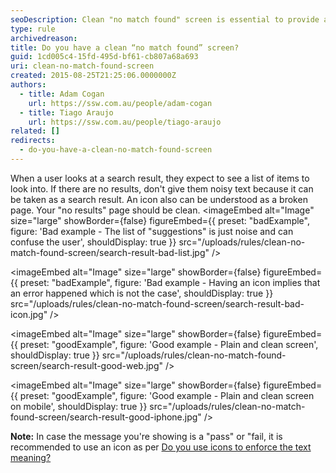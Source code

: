 ```yaml
---
seoDescription: Clean "no match found" screen is essential to provide a positive user experience.
type: rule
archivedreason:
title: Do you have a clean “no match found” screen?
guid: 1cd005c4-15fd-495d-bf61-cb807a68a693
uri: clean-no-match-found-screen
created: 2015-08-25T21:25:06.0000000Z
authors:
  - title: Adam Cogan
    url: https://ssw.com.au/people/adam-cogan
  - title: Tiago Araujo
    url: https://ssw.com.au/people/tiago-araujo
related: []
redirects:
  - do-you-have-a-clean-no-match-found-screen
---
```


When a user looks at a search result, they expect to see a list of items to look into. If there are no results, don't give them noisy text because it can be taken as a search result. An icon also can be understood as a broken page. Your "no results" page should be clean.
<imageEmbed
  alt="Image"
  size="large"
  showBorder={false}
  figureEmbed={{
    preset: "badExample",
    figure: 'Bad example - The list of "suggestions" is just noise and can confuse the user',
    shouldDisplay: true
  }}
  src="/uploads/rules/clean-no-match-found-screen/search-result-bad-list.jpg"
/>

<imageEmbed
  alt="Image"
  size="large"
  showBorder={false}
  figureEmbed={{
    preset: "badExample",
    figure: 'Bad example - Having an icon implies that an error happened which is not the case',
    shouldDisplay: true
  }}
  src="/uploads/rules/clean-no-match-found-screen/search-result-bad-icon.jpg"
/>

<imageEmbed
  alt="Image"
  size="large"
  showBorder={false}
  figureEmbed={{
    preset: "goodExample",
    figure: 'Good example - Plain and clean screen',
    shouldDisplay: true
  }}
  src="/uploads/rules/clean-no-match-found-screen/search-result-good-web.jpg"
/>

<imageEmbed
  alt="Image"
  size="large"
  showBorder={false}
  figureEmbed={{
    preset: "goodExample",
    figure: 'Good example - Plain and clean screen on mobile',
    shouldDisplay: true
  }}
  src="/uploads/rules/clean-no-match-found-screen/search-result-good-iphone.jpg"
/>

**Note:** In case the message you're showing is a "pass" or "fail, it is recommended to use an icon as per [Do you use icons to enforce the text meaning?](/do-you-use-icons-in-web-pages-to-enforce-the-text-meaning)